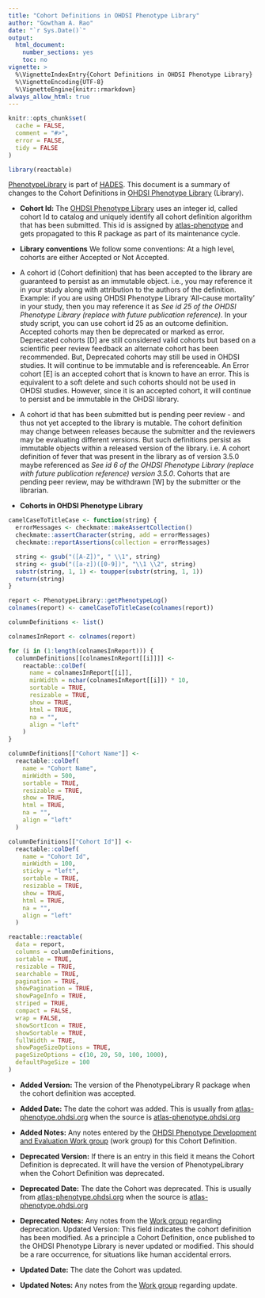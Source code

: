 ```yaml
---
title: "Cohort Definitions in OHDSI Phenotype Library"
author: "Gowtham A. Rao"
date: "`r Sys.Date()`"
output:
  html_document:
    number_sections: yes
    toc: no     
vignette: >
  %\VignetteIndexEntry{Cohort Definitions in OHDSI Phenotype Library}
  %\VignetteEncoding{UTF-8}    
  %\VignetteEngine{knitr::rmarkdown}
always_allow_html: true
---
```


```r
knitr::opts_chunk$set(
  cache = FALSE,
  comment = "#>",
  error = FALSE,
  tidy = FALSE
)

library(reactable)
```

[PhenotypeLibrary](https://github.com/OHDSI/PhenotypeLibrary) is part of [HADES](https://ohdsi.github.io/Hades/). This document is a summary of changes to the Cohort Definitions in [OHDSI Phenotype Library](https://github.com/OHDSI/PhenotypeLibrary) (Library).


* **Cohort Id:** 
The [OHDSI Phenotype Library](https://github.com/OHDSI/PhenotypeLibrary) uses an integer id, called cohort Id to catalog and uniquely identify all cohort definition algorithm that has been submitted. This id is assigned by [atlas-phenotype](atlas-phenotype.ohdsi.org) and gets propagated to this R package as part of its maintenance cycle. 

* **Library conventions** We follow some conventions: At a high level, cohorts are either Accepted or Not Accepted. 
- A cohort id (Cohort definition) that has been accepted to the library are guaranteed to persist as an immutable object. i.e., you may reference it in your study along with attribution to the authors of the definition. Example: if you are using OHDSI Phenotype Library 'All-cause mortality' in your study, then you may reference it as *See id 25 of the OHDSI Phenotype Library (replace with future publication reference)*. In your study script, you can use cohort id 25 as an outcome definition. Accepted cohorts may then be deprecated or marked as error. Deprecated cohorts [D] are still considered valid cohorts but based on a scientific peer review feedback an alternate cohort has been recommended. But, Deprecated cohorts may still be used in OHDSI studies. It will continue to be immutable and is referenceable. An Error cohort [E] is an accepted cohort that is known to have an error. This is equivalent to a soft delete and such cohorts should not be used in OHDSI studies. However, since it is an accepted cohort, it will continue to persist and be immutable in the OHDSI library.
- A cohort id that has been submitted but is pending peer review - and thus not yet accepted to the library is mutable. The cohort definition may change between releases because the submitter and the reviewers may be evaluating different versions. But such definitions persist as immutable objects within a released version of the library. i.e. A cohort definition of fever that was present in the library as of version 3.5.0 maybe referenced as *See id 6 of the OHDSI Phenotype Library (replace with future publication reference) version 3.5.0*.  Cohorts that are pending peer review, may be withdrawn [W] by the submitter or the librarian. 

* **Cohorts in OHDSI Phenotype Library**
```r

camelCaseToTitleCase <- function(string) {
  errorMessages <- checkmate::makeAssertCollection()
  checkmate::assertCharacter(string, add = errorMessages)
  checkmate::reportAssertions(collection = errorMessages)

  string <- gsub("([A-Z])", " \\1", string)
  string <- gsub("([a-z])([0-9])", "\\1 \\2", string)
  substr(string, 1, 1) <- toupper(substr(string, 1, 1))
  return(string)
}

report <- PhenotypeLibrary::getPhenotypeLog()
colnames(report) <- camelCaseToTitleCase(colnames(report))

columnDefinitions <- list()

colnamesInReport <- colnames(report)

for (i in (1:length(colnamesInReport))) {
  columnDefinitions[[colnamesInReport[[i]]]] <-
    reactable::colDef(
      name = colnamesInReport[[i]],
      minWidth = nchar(colnamesInReport[[i]]) * 10,
      sortable = TRUE,
      resizable = TRUE,
      show = TRUE,
      html = TRUE,
      na = "",
      align = "left"
    )
}

columnDefinitions[["Cohort Name"]] <-
  reactable::colDef(
    name = "Cohort Name",
    minWidth = 500,
    sortable = TRUE,
    resizable = TRUE,
    show = TRUE,
    html = TRUE,
    na = "",
    align = "left"
  )

columnDefinitions[["Cohort Id"]] <-
  reactable::colDef(
    name = "Cohort Id",
    minWidth = 100,
    sticky = "left",
    sortable = TRUE,
    resizable = TRUE,
    show = TRUE,
    html = TRUE,
    na = "",
    align = "left"
  )
```

```r

reactable::reactable(
  data = report,
  columns = columnDefinitions,
  sortable = TRUE,
  resizable = TRUE,
  searchable = TRUE,
  pagination = TRUE,
  showPagination = TRUE,
  showPageInfo = TRUE,
  striped = TRUE,
  compact = FALSE,
  wrap = FALSE,
  showSortIcon = TRUE,
  showSortable = TRUE,
  fullWidth = TRUE,
  showPageSizeOptions = TRUE,
  pageSizeOptions = c(10, 20, 50, 100, 1000),
  defaultPageSize = 100
)
```



* **Added Version:** The version of the PhenotypeLibrary R package when the cohort definition was accepted.

* **Added Date:** The date the cohort was added. This is usually from [atlas-phenotype.ohdsi.org](https://atlas-phenotype.ohdsi.org/#/home) when the source is [atlas-phenotype.ohdsi.org](https://atlas-phenotype.ohdsi.org/#/home)

* **Added Notes:** Any notes entered by the [OHDSI Phenotype Development and Evaluation Work group](https://teams.microsoft.com/l/team/19%3a66a11855657c46918723073bff9e36f1%40thread.tacv2/conversations?groupId=b464dca0-06d1-477c-b66d-11827e4d0412&tenantId=a30f0094-9120-4aab-ba4c-e5509023b2d5) (work group) for this Cohort Definition.

* **Deprecated Version:** If there is an entry in this field it means the Cohort Definition is deprecated. It will have the version of PhenotypeLibrary when the Cohort Definition was deprecated.

* **Deprecated Date:** The date the Cohort was deprecated. This is usually from [atlas-phenotype.ohdsi.org](https://atlas-phenotype.ohdsi.org/#/home) when the source is [atlas-phenotype.ohdsi.org](https://atlas-phenotype.ohdsi.org/#/home)

* **Deprecated Notes:** Any notes from the [Work group](https://teams.microsoft.com/l/team/19%3a66a11855657c46918723073bff9e36f1%40thread.tacv2/conversations?groupId=b464dca0-06d1-477c-b66d-11827e4d0412&tenantId=a30f0094-9120-4aab-ba4c-e5509023b2d5) regarding deprecation. 
Updated Version: This field indicates the cohort definition has been modified. As a principle a Cohort Definition, once published to the OHDSI Phenotype Library is never updated or modified. This should be a rare occurrence, for situations like human accidental errors.

* **Updated Date:** The date the Cohort was updated.

* **Updated Notes:** Any notes from the [Work group](https://teams.microsoft.com/l/team/19%3a66a11855657c46918723073bff9e36f1%40thread.tacv2/conversations?groupId=b464dca0-06d1-477c-b66d-11827e4d0412&tenantId=a30f0094-9120-4aab-ba4c-e5509023b2d5) regarding update.


